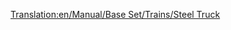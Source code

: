 [[Translation:en/Manual/Base Set/Trains/Steel Truck]]
{{es/Manual/Base Set/Trains/Vagones|Imagen=
|Nombre=Vagón de Acero
|PrecioNormal= € ( £)
|PesoNormal= t
|CapacidadNormal=
|PrecioMono="
|PesoMono= t
|CapacidadMono=
|PrecioMag="
|PesoMag= t
|CapacidadMag=
|Descripción=
}}